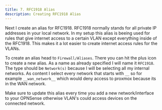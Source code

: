 ```yaml
---
title: 7. RFC1918 Alias
description: Creating RFC1918 Alias
---
```




Next I create an alias for RFC1918. RFC1918 normally stands for all private IP addresses in your local network.
In my setup this alias is beeing used for rules that give internet access to a certain VLAN except everything inside of the RFC1918.
This makes it a lot easier to create internet access rules for the VLANs.

To create an alias head to `Firewall/Aliases`. There you can hit the plus icon to create a new alias.
As a name as already specified I will name it `RFC1918`.
The type should be `Network(s)` because I will be selecting all my internal networks.
As content I select every network that starts with  `__` so for example `__wan_network__` which would deny access to proxmox because its in the WAN network.

<Aside type="caution">
Make sure to update this alias every time you add a new network/interface to your OPNSense otherwise VLAN's could access devices on the connected network.
</Aside>
